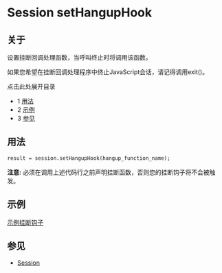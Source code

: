 # Session setHangupHook

## 关于

设置挂断回调处理函数，当呼叫终止时将调用该函数。

如果您希望在挂断回调处理程序中终止JavaScript会话，请记得调用exit()。

点击此处展开目录

* 1 [用法](#-freeswitch--session-sethanguphook-)
* 2 [示例](#example)
* 3 [参见](#see-also)

## 用法

```xml
result = session.setHangupHook(hangup_function_name);
```

**注意:** 必须在调用上述代码行之前声明挂断函数，否则您的挂断钩子将不会被触发。

## 示例

[示例挂断钩子](../../Lua-API-Reference/index.mdx#sessionsethanguphook)

## 参见

* [Session](https://wiki.freeswitch.org/wiki/Session "Session")
